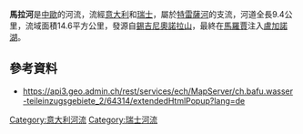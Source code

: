 {{Coord|45.933393|N|8.968100|E|display=title}}

'''馬拉河'''是[[中歐|中歐]]的河流，流經[[意大利|意大利]]和[[瑞士|瑞士]]，屬於[[特雷薩河|特雷薩河]]的支流，河道全長9.4公里，流域面積14.6平方公里，發源自[[錫吉尼奧諾拉山|錫吉尼奧諾拉山]]，最終在[[馬羅賈|馬羅賈]]注入[[盧加諾湖|盧加諾湖]]。

==參考資料==
* https://api3.geo.admin.ch/rest/services/ech/MapServer/ch.bafu.wasser-teileinzugsgebiete_2/64314/extendedHtmlPopup?lang=de

{{Italy-geo-stub}}
{{Switzerland-geo-stub}}
[[Category:意大利河流|Category:意大利河流]]
[[Category:瑞士河流|Category:瑞士河流]]